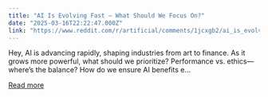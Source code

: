 ```yaml
---
title: "AI Is Evolving Fast – What Should We Focus On?"
date: "2025-03-16T22:22:47.000Z"
link: "https://www.reddit.com/r/artificial/comments/1jcxgb2/ai_is_evolving_fast_what_should_we_focus_on/"
---
```


Hey,
 AI is advancing rapidly, shaping industries from art to finance. As it grows more powerful, what should we prioritize?
 Performance vs. ethics—where’s the balance? How do we ensure AI benefits e...

[Read more](https://www.reddit.com/r/artificial/comments/1jcxgb2/ai_is_evolving_fast_what_should_we_focus_on/)
